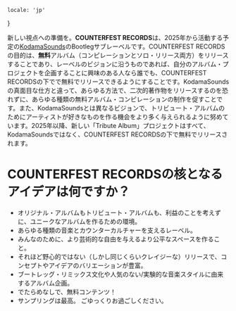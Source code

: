     locale: 'jp'
}

新しい視点への準備を。**COUNTERFEST RECORDS**は、2025年から活動する予定の[KodamaSounds](https://kodamasoft.net)のBootlegサブレーベルです。COUNTERFEST RECORDSの目的は、**無料**アルバム（コンピレーションとソロ・リリース両方）をリリースすることであり、レーベルのビジョンに沿うものであれば、自分のアルバム・プロジェクトを企画することに興味のある人なら誰でも、COUNTERFEST RECORDSの下でで無料でリリースできるようにすることです。KodamaSoundsの真面目な仕方と違って、あらゆる方法で、二次的著作物をリリースするのを恐れずに、あらゆる種類の無料アルバム・コンピレーションの制作を促すことです。また、KodamaSoundsとは異なるビジョンで、トリビュート・アルバムのためにアーティストが好きなものを作る機会をより多く与えられるように努めています。2025年以降、新しい「Tribute Album」プロジェクトはすべて、KodamaSoundsではなく、COUNTERFEST RECORDSの下で無料でリリースされます。

# COUNTERFEST RECORDSの核となるアイデアは何ですか？

- オリジナル・アルバムもトリビュート・アルバムも、利益のことを考えずに、ユニークなアルバムを作るための環境。
- あらゆる種類の音楽とカウンターカルチャーを支えるレーベル。
- みんなのために、より芸術的な自由を与えるより公平なスペースを作ること。
- それほど野心的ではない（しかし同じくらいクレイジーな）リリースで、コンセプトやアイデアのバリエーションが豊富。
- ブートレッグ・リミックス文化や人気のない/実験的な音楽スタイルに由来するアルバム企画。
- でたらめなしで、無料コンテンツ！
- サンプリングは最高。
ごゆっくりお過ごしください。

